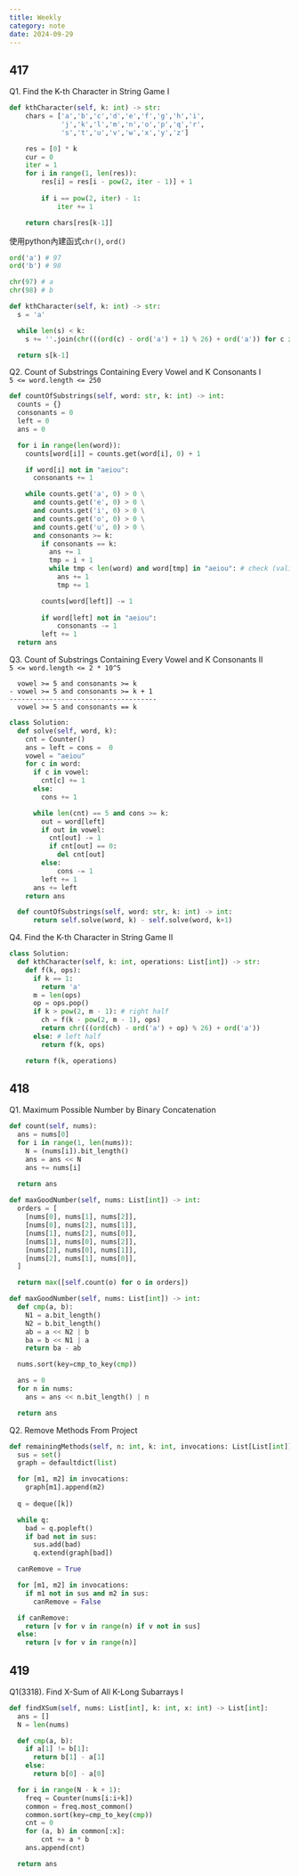 ---
title: Weekly
category: note
date: 2024-09-29
---

## 417
Q1. Find the K-th Character in String Game I

```py
def kthCharacter(self, k: int) -> str:
    chars = ['a','b','c','d','e','f','g','h','i',
             'j','k','l','m','n','o','p','q','r',
             's','t','u','v','w','x','y','z']

    res = [0] * k
    cur = 0
    iter = 1
    for i in range(1, len(res)):
        res[i] = res[i - pow(2, iter - 1)] + 1
        
        if i == pow(2, iter) - 1:
            iter += 1

    return chars[res[k-1]]
```

使用python內建函式`chr()`, `ord()`
```py
ord('a') # 97
ord('b') # 98

chr(97) # a
chr(98) # b
```

```py
def kthCharacter(self, k: int) -> str:
  s = 'a'

  while len(s) < k:
    s += ''.join(chr(((ord(c) - ord('a') + 1) % 26) + ord('a')) for c in s)

  return s[k-1]
```

Q2. Count of Substrings Containing Every Vowel and K Consonants I\
`5 <= word.length <= 250`

```py
def countOfSubstrings(self, word: str, k: int) -> int:
  counts = {}
  consonants = 0
  left = 0
  ans = 0

  for i in range(len(word)):
    counts[word[i]] = counts.get(word[i], 0) + 1

    if word[i] not in "aeiou":
      consonants += 1

    while counts.get('a', 0) > 0 \
      and counts.get('e', 0) > 0 \
      and counts.get('i', 0) > 0 \
      and counts.get('o', 0) > 0 \
      and counts.get('u', 0) > 0 \
      and consonants >= k:
        if consonants == k:
          ans += 1
          tmp = i + 1
          while tmp < len(word) and word[tmp] in "aeiou": # check (valid + vowel) is valid
            ans += 1
            tmp += 1

        counts[word[left]] -= 1
        
        if word[left] not in "aeiou":
            consonants -= 1
        left += 1
  return ans
```

Q3. Count of Substrings Containing Every Vowel and K Consonants II\
`5 <= word.length <= 2 * 10^5`

```text
  vowel >= 5 and consonants >= k
- vowel >= 5 and consonants >= k + 1
-------------------------------------
  vowel >= 5 and consonants == k
```

```py
class Solution:
  def solve(self, word, k):
    cnt = Counter()
    ans = left = cons =  0
    vowel = "aeiou"
    for c in word:
      if c in vowel:
        cnt[c] += 1
      else:
        cons += 1

      while len(cnt) == 5 and cons >= k:
        out = word[left]
        if out in vowel:
          cnt[out] -= 1
          if cnt[out] == 0:
            del cnt[out]
        else:
            cons -= 1
        left += 1
      ans += left
    return ans

  def countOfSubstrings(self, word: str, k: int) -> int:
      return self.solve(word, k) - self.solve(word, k+1)
```

Q4. Find the K-th Character in String Game II
```py
class Solution:
  def kthCharacter(self, k: int, operations: List[int]) -> str:
    def f(k, ops):
      if k == 1:
        return 'a'
      m = len(ops)
      op = ops.pop()
      if k > pow(2, m - 1): # right half
        ch = f(k - pow(2, m - 1), ops)
        return chr(((ord(ch) - ord('a') + op) % 26) + ord('a'))
      else: # left half
        return f(k, ops)

    return f(k, operations)
```


## 418
Q1. Maximum Possible Number by Binary Concatenation
```py
def count(self, nums):
  ans = nums[0]
  for i in range(1, len(nums)):
    N = (nums[i]).bit_length()
    ans = ans << N
    ans += nums[i]

  return ans
  
def maxGoodNumber(self, nums: List[int]) -> int:
  orders = [
    [nums[0], nums[1], nums[2]],
    [nums[0], nums[2], nums[1]],
    [nums[1], nums[2], nums[0]],
    [nums[1], nums[0], nums[2]],
    [nums[2], nums[0], nums[1]],
    [nums[2], nums[1], nums[0]],
  ]

  return max([self.count(o) for o in orders])
```

```py
def maxGoodNumber(self, nums: List[int]) -> int:
  def cmp(a, b):
    N1 = a.bit_length()
    N2 = b.bit_length()
    ab = a << N2 | b
    ba = b << N1 | a
    return ba - ab

  nums.sort(key=cmp_to_key(cmp))

  ans = 0
  for n in nums:
    ans = ans << n.bit_length() | n

  return ans
```

Q2. Remove Methods From Project
```py
def remainingMethods(self, n: int, k: int, invocations: List[List[int]]) -> List[int]:
  sus = set()
  graph = defaultdict(list)

  for [m1, m2] in invocations:
    graph[m1].append(m2)
  
  q = deque([k])

  while q:
    bad = q.popleft()
    if bad not in sus:
      sus.add(bad)
      q.extend(graph[bad])

  canRemove = True

  for [m1, m2] in invocations:
    if m1 not in sus and m2 in sus:
      canRemove = False

  if canRemove:
    return [v for v in range(n) if v not in sus]
  else:
    return [v for v in range(n)]
```

## 419
Q1(3318). Find X-Sum of All K-Long Subarrays I

```py
def findXSum(self, nums: List[int], k: int, x: int) -> List[int]:
  ans = []
  N = len(nums)

  def cmp(a, b):
    if a[1] != b[1]:
      return b[1] - a[1]
    else:
      return b[0] - a[0]

  for i in range(N - k + 1):
    freq = Counter(nums[i:i+k])
    common = freq.most_common()
    common.sort(key=cmp_to_key(cmp))
    cnt = 0
    for (a, b) in common[:x]:
        cnt += a * b
    ans.append(cnt)

  return ans
```